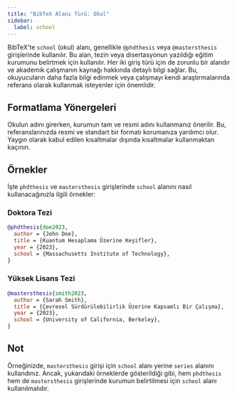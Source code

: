 ```yaml
---
title: "BibTeX Alanı Türü: Okul"
sidebar:
  label: school
---
```



BibTeX'te `school` (okul) alanı, genellikle `@phdthesis` veya `@mastersthesis` girişlerinde kullanılır. Bu alan, tezin veya disertasyonun yazıldığı eğitim kurumunu belirtmek için kullanılır. Her iki giriş türü için de zorunlu bir alandır ve akademik çalışmanın kaynağı hakkında detaylı bilgi sağlar. Bu, okuyucuların daha fazla bilgi edinmek veya çalışmayı kendi araştırmalarında referans olarak kullanmak isteyenler için önemlidir.

<CiteDrive />

## Formatlama Yönergeleri

Okulun adını girerken, kurumun tam ve resmi adını kullanmanız önerilir. Bu, referanslarınızda resmi ve standart bir formatı korumanıza yardımcı olur. Yaygın olarak kabul edilen kısaltmalar dışında kısaltmalar kullanmaktan kaçının.

## Örnekler

İşte `phdthesis` ve `mastersthesis` girişlerinde `school` alanını nasıl kullanacağınızla ilgili örnekler:

### Doktora Tezi

```bibtex
@phdthesis{doe2023,
  author = {John Doe},
  title = {Kuantum Hesaplama Üzerine Keşifler},
  year = {2023},
  school = {Massachusetts Institute of Technology},
}
```

### Yüksek Lisans Tezi

```bibtex
@mastersthesis{smith2023,
  author = {Sarah Smith},
  title = {Çevresel Sürdürülebilirlik Üzerine Kapsamlı Bir Çalışma},
  year = {2023},
  school = {University of California, Berkeley},
}
```

## Not

Örneğinizde, `mastersthesis` girişi için `school` alanı yerine `series` alanını kullandınız. Ancak, yukarıdaki örneklerde gösterildiği gibi, hem `phdthesis` hem de `mastersthesis` girişlerinde kurumun belirtilmesi için `school` alanı kullanılmalıdır.
